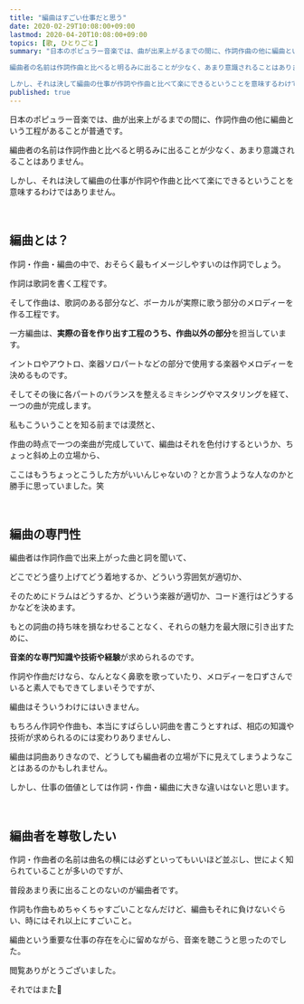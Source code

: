 ```yaml
---
title: "編曲はすごい仕事だと思う"
date: 2020-02-29T10:08:00+09:00
lastmod: 2020-04-20T10:08:00+09:00
topics: [歌, ひとりごと]
summary: "日本のポピュラー音楽では、曲が出来上がるまでの間に、作詞作曲の他に編曲という工程があることが普通です。

編曲者の名前は作詞作曲と比べると明るみに出ることが少なく、あまり意識されることはありません。

しかし、それは決して編曲の仕事が作詞や作曲と比べて楽にできるということを意味するわけではありません。"
published: true
---
```


日本のポピュラー音楽では、曲が出来上がるまでの間に、作詞作曲の他に編曲という工程があることが普通です。

編曲者の名前は作詞作曲と比べると明るみに出ることが少なく、あまり意識されることはありません。

しかし、それは決して編曲の仕事が作詞や作曲と比べて楽にできるということを意味するわけではありません。
<!--more-->

<br/>

## 編曲とは？

作詞・作曲・編曲の中で、おそらく最もイメージしやすいのは作詞でしょう。

作詞は歌詞を書く工程です。

そして作曲は、歌詞のある部分など、ボーカルが実際に歌う部分のメロディーを作る工程です。

一方編曲は、**実際の音を作り出す工程のうち、作曲以外の部分**を担当しています。

イントロやアウトロ、楽器ソロパートなどの部分で使用する楽器やメロディーを決めるものです。

そしてその後に各パートのバランスを整えるミキシングやマスタリングを経て、一つの曲が完成します。

私もこういうことを知る前までは漠然と、

作曲の時点で一つの楽曲が完成していて、編曲はそれを色付けするというか、ちょっと斜め上の立場から、

ここはもうちょっとこうした方がいいんじゃないの？とか言うような人なのかと勝手に思っていました。笑

<br/>

## 編曲の専門性

編曲者は作詞作曲で出来上がった曲と詞を聞いて、

どこでどう盛り上げてどう着地するか、どういう雰囲気が適切か、

そのためにドラムはどうするか、どういう楽器が適切か、コード進行はどうするかなどを決めます。

もとの詞曲の持ち味を損なわせることなく、それらの魅力を最大限に引き出すために、

**音楽的な専門知識や技術や経験**が求められるのです。

作詞や作曲だけなら、なんとなく鼻歌を歌っていたり、メロディーを口ずさんでいると素人でもできてしまいそうですが、

編曲はそういうわけにはいきません。

もちろん作詞や作曲も、本当にすばらしい詞曲を書こうとすれば、相応の知識や技術が求められるのには変わりありませんし、

編曲は詞曲ありきなので、どうしても編曲者の立場が下に見えてしまうようなことはあるのかもしれません。

しかし、仕事の価値としては作詞・作曲・編曲に大きな違いはないと思います。

<relpos link="utagoe-hanashigoe-chigai" />

<br/>

## 編曲者を尊敬したい

作詞・作曲者の名前は曲名の横には必ずといってもいいほど並ぶし、世によく知られていることが多いのですが、

普段あまり表に出ることのないのが編曲者です。

作詞も作曲もめちゃくちゃすごいことなんだけど、編曲もそれに負けないぐらい、時にはそれ以上にすごいこと。

編曲という重要な仕事の存在を心に留めながら、音楽を聴こうと思ったのでした。

閲覧ありがとうございました。

それではまた👋
